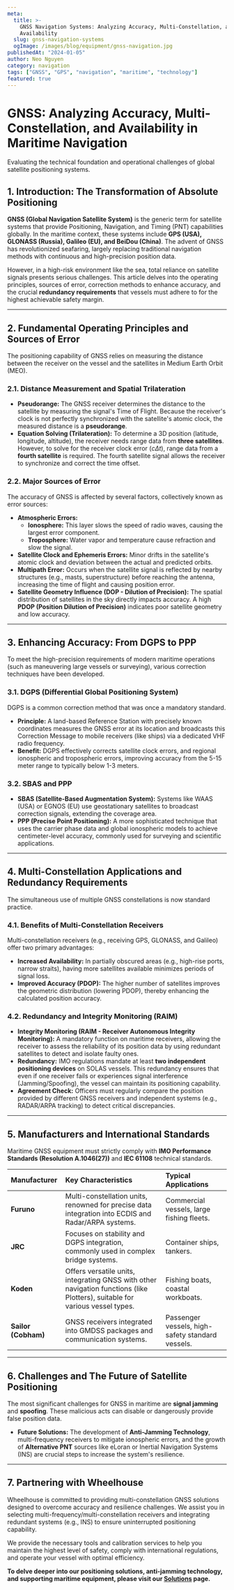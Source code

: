 ```yaml
---
meta:
  title: >-
    GNSS Navigation Systems: Analyzing Accuracy, Multi-Constellation, and
    Availability
  slug: gnss-navigation-systems
  ogImage: /images/blog/equipment/gnss-navigation.jpg
publishedAt: "2024-01-05"
author: Neo Nguyen
category: navigation
tags: ["GNSS", "GPS", "navigation", "maritime", "technology"]
featured: true
---
```


# GNSS: Analyzing Accuracy, Multi-Constellation, and Availability in Maritime Navigation

<p className="text-xl text-gray-500 italic mb-8">
  Evaluating the technical foundation and operational challenges of global
  satellite positioning systems.
</p>

## 1. Introduction: The Transformation of Absolute Positioning

**GNSS (Global Navigation Satellite System)** is the generic term for satellite systems that provide Positioning, Navigation, and Timing (PNT) capabilities globally. In the maritime context, these systems include **GPS (USA), GLONASS (Russia), Galileo (EU), and BeiDou (China)**. The advent of GNSS has revolutionized seafaring, largely replacing traditional navigation methods with continuous and high-precision position data.

However, in a high-risk environment like the sea, total reliance on satellite signals presents serious challenges. This article delves into the operating principles, sources of error, correction methods to enhance accuracy, and the crucial **redundancy requirements** that vessels must adhere to for the highest achievable safety margin.

---

## 2. Fundamental Operating Principles and Sources of Error

The positioning capability of GNSS relies on measuring the distance between the receiver on the vessel and the satellites in Medium Earth Orbit (MEO).

### 2.1. Distance Measurement and Spatial Trilateration

- **Pseudorange:** The GNSS receiver determines the distance to the satellite by measuring the signal's Time of Flight. Because the receiver's clock is not perfectly synchronized with the satellite's atomic clock, the measured distance is a **pseudorange**.
- **Equation Solving (Trilateration):** To determine a 3D position (latitude, longitude, altitude), the receiver needs range data from **three satellites**. However, to solve for the receiver clock error ($c \Delta t$), range data from a **fourth satellite** is required. The fourth satellite signal allows the receiver to synchronize and correct the time offset.

### 2.2. Major Sources of Error

The accuracy of GNSS is affected by several factors, collectively known as error sources:

- **Atmospheric Errors:**
  - **Ionosphere:** This layer slows the speed of radio waves, causing the largest error component.
  - **Troposphere:** Water vapor and temperature cause refraction and slow the signal.
- **Satellite Clock and Ephemeris Errors:** Minor drifts in the satellite's atomic clock and deviation between the actual and predicted orbits.
- **Multipath Error:** Occurs when the satellite signal is reflected by nearby structures (e.g., masts, superstructure) before reaching the antenna, increasing the time of flight and causing position error.
- **Satellite Geometry Influence (DOP - Dilution of Precision):** The spatial distribution of satellites in the sky directly impacts accuracy. A high **PDOP (Position Dilution of Precision)** indicates poor satellite geometry and low accuracy.

---

## 3. Enhancing Accuracy: From DGPS to PPP

To meet the high-precision requirements of modern maritime operations (such as maneuvering large vessels or surveying), various correction techniques have been developed.

### 3.1. DGPS (Differential Global Positioning System)

DGPS is a common correction method that was once a mandatory standard.

- **Principle:** A land-based Reference Station with precisely known coordinates measures the GNSS error at its location and broadcasts this Correction Message to mobile receivers (like ships) via a dedicated VHF radio frequency.
- **Benefit:** DGPS effectively corrects satellite clock errors, and regional ionospheric and tropospheric errors, improving accuracy from the 5-15 meter range to typically below 1-3 meters.

### 3.2. SBAS and PPP

- **SBAS (Satellite-Based Augmentation System):** Systems like WAAS (USA) or EGNOS (EU) use geostationary satellites to broadcast correction signals, extending the coverage area.
- **PPP (Precise Point Positioning):** A more sophisticated technique that uses the carrier phase data and global ionospheric models to achieve centimeter-level accuracy, commonly used for surveying and scientific applications.

---

## 4. Multi-Constellation Applications and Redundancy Requirements

The simultaneous use of multiple GNSS constellations is now standard practice.

### 4.1. Benefits of Multi-Constellation Receivers

Multi-constellation receivers (e.g., receiving GPS, GLONASS, and Galileo) offer two primary advantages:

- **Increased Availability:** In partially obscured areas (e.g., high-rise ports, narrow straits), having more satellites available minimizes periods of signal loss.
- **Improved Accuracy (PDOP):** The higher number of satellites improves the geometric distribution (lowering PDOP), thereby enhancing the calculated position accuracy.

### 4.2. Redundancy and Integrity Monitoring (RAIM)

- **Integrity Monitoring (RAIM - Receiver Autonomous Integrity Monitoring):** A mandatory function on maritime receivers, allowing the receiver to assess the reliability of its position data by using redundant satellites to detect and isolate faulty ones.
- **Redundancy:** IMO regulations mandate at least **two independent positioning devices** on SOLAS vessels. This redundancy ensures that even if one receiver fails or experiences signal interference (Jamming/Spoofing), the vessel can maintain its positioning capability.
- **Agreement Check:** Officers must regularly compare the position provided by different GNSS receivers and independent systems (e.g., RADAR/ARPA tracking) to detect critical discrepancies.

---

## 5. Manufacturers and International Standards

Maritime GNSS equipment must strictly comply with **IMO Performance Standards (Resolution A.1046(27))** and **IEC 61108** technical standards.

| Manufacturer        | Key Characteristics                                                                                                          | Typical Applications                             |
| :------------------ | :--------------------------------------------------------------------------------------------------------------------------- | :----------------------------------------------- |
| **Furuno**          | Multi-constellation units, renowned for precise data integration into ECDIS and Radar/ARPA systems.                          | Commercial vessels, large fishing fleets.        |
| **JRC**             | Focuses on stability and DGPS integration, commonly used in complex bridge systems.                                          | Container ships, tankers.                        |
| **Koden**           | Offers versatile units, integrating GNSS with other navigation functions (like Plotters), suitable for various vessel types. | Fishing boats, coastal workboats.                |
| **Sailor (Cobham)** | GNSS receivers integrated into GMDSS packages and communication systems.                                                     | Passenger vessels, high-safety standard vessels. |

---

## 6. Challenges and The Future of Satellite Positioning

The most significant challenges for GNSS in maritime are **signal jamming** and **spoofing**. These malicious acts can disable or dangerously provide false position data.

- **Future Solutions:** The development of **Anti-Jamming Technology**, multi-frequency receivers to mitigate ionospheric errors, and the growth of **Alternative PNT** sources like eLoran or Inertial Navigation Systems (INS) are crucial steps to increase the system's resilience.

---

## 7. Partnering with Wheelhouse

Wheelhouse is committed to providing multi-constellation GNSS solutions designed to overcome accuracy and resilience challenges. We assist you in selecting multi-frequency/multi-constellation receivers and integrating redundant systems (e.g., INS) to ensure uninterrupted positioning capability.

We provide the necessary tools and calibration services to help you maintain the highest level of safety, comply with international regulations, and operate your vessel with optimal efficiency.

**To delve deeper into our positioning solutions, anti-jamming technology, and supporting maritime equipment, please visit our [Solutions](/solutions) page.**
